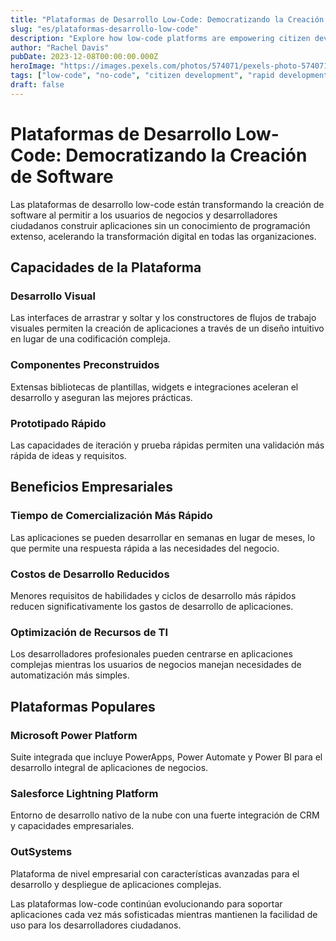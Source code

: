 ```yaml
---
title: "Plataformas de Desarrollo Low-Code: Democratizando la Creación de Software"
slug: "es/plataformas-desarrollo-low-code"
description: "Explore how low-code platforms are empowering citizen developers and accelerating application development with visual programming and pre-built components."
author: "Rachel Davis"
pubDate: 2023-12-08T00:00:00.000Z
heroImage: "https://images.pexels.com/photos/574071/pexels-photo-574071.jpeg?auto=compress&cs=tinysrgb&w=1260&h=750&dpr=1"
tags: ["low-code", "no-code", "citizen development", "rapid development"]
draft: false
---
```


# Plataformas de Desarrollo Low-Code: Democratizando la Creación de Software

Las plataformas de desarrollo low-code están transformando la creación de software al permitir a los usuarios de negocios y desarrolladores ciudadanos construir aplicaciones sin un conocimiento de programación extenso, acelerando la transformación digital en todas las organizaciones.

## Capacidades de la Plataforma

### Desarrollo Visual

Las interfaces de arrastrar y soltar y los constructores de flujos de trabajo visuales permiten la creación de aplicaciones a través de un diseño intuitivo en lugar de una codificación compleja.

### Componentes Preconstruidos

Extensas bibliotecas de plantillas, widgets e integraciones aceleran el desarrollo y aseguran las mejores prácticas.

### Prototipado Rápido

Las capacidades de iteración y prueba rápidas permiten una validación más rápida de ideas y requisitos.

## Beneficios Empresariales

### Tiempo de Comercialización Más Rápido

Las aplicaciones se pueden desarrollar en semanas en lugar de meses, lo que permite una respuesta rápida a las necesidades del negocio.

### Costos de Desarrollo Reducidos

Menores requisitos de habilidades y ciclos de desarrollo más rápidos reducen significativamente los gastos de desarrollo de aplicaciones.

### Optimización de Recursos de TI

Los desarrolladores profesionales pueden centrarse en aplicaciones complejas mientras los usuarios de negocios manejan necesidades de automatización más simples.

## Plataformas Populares

### Microsoft Power Platform

Suite integrada que incluye PowerApps, Power Automate y Power BI para el desarrollo integral de aplicaciones de negocios.

### Salesforce Lightning Platform

Entorno de desarrollo nativo de la nube con una fuerte integración de CRM y capacidades empresariales.

### OutSystems

Plataforma de nivel empresarial con características avanzadas para el desarrollo y despliegue de aplicaciones complejas.

Las plataformas low-code continúan evolucionando para soportar aplicaciones cada vez más sofisticadas mientras mantienen la facilidad de uso para los desarrolladores ciudadanos.
